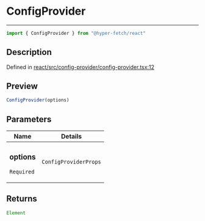 

# ConfigProvider

<div class="api-docs__separator" data-reactroot="">

---

</div><div class="api-docs__import" data-reactroot="">

```ts
import { ConfigProvider } from "@hyper-fetch/react"
```

</div><div class="api-docs__section">

## Description

</div><div class="api-docs__description"><span class="api-docs__do-not-parse">



</span></div><p class="api-docs__definition">

Defined in [react/src/config-provider/config-provider.tsx:12](https://github.com/BetterTyped/hyper-fetch/blob/c44d728f/packages/react/src/config-provider/config-provider.tsx#L12)

</p><div class="api-docs__section">

## Preview

</div><div class="api-docs__preview fn">

```ts
ConfigProvider(options)
```

</div><div class="api-docs__section">

## Parameters

</div><div class="api-docs__parameters"><table><thead><tr><th>Name</th><th>Details</th></tr></thead><tbody><tr param-data="options"><td class="api-docs__param-name required">

### options 

`Required`

</td><td class="api-docs__param-type">

`ConfigProviderProps`

</td></tr></tbody></table></div><div class="api-docs__section">

## Returns

</div><div class="api-docs__returns">

```ts
Element
```

</div>